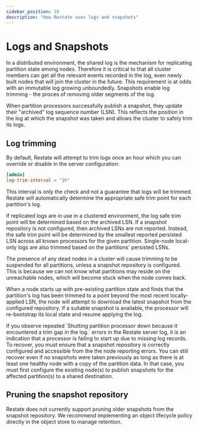 ```yaml
---
sidebar_position: 10
description: "How Restate uses logs and snapshots"
---
```



# Logs and Snapshots

In a distributed environment, the shared log is the mechanism for replicating partition state among nodes. Therefore it is critical to that all cluster members can get all the relevant events recorded in the log, even newly built nodes that will join the cluster in the future. This requirement is at odds with an immutable log growing unboundedly. Snapshots enable log trimming - the proces of removing older segments of the log.

When partition processors successfully publish a snapshot, they update their "archived" log sequence number (LSN). This reflects the position in the log at which the snapshot was taken and allows the cluster to safely trim its logs.

## Log trimming

By default, Restate will attempt to trim logs once an hour which you can override or disable in the server configuration:

```toml
[admin]
log-trim-interval = "1h"
```

This interval is only the check and not a guarantee that logs will be trimmed. Restate will automatically determine the appropriate safe trim point for each partition's log.

If replicated logs are in use in a clustered environment, the log safe trim point will be determined based on the archived LSN. If a snapshot repository is not configured, then archived LSNs are not reported. Instead, the safe trim point will be determined by the smallest reported persisted LSN across all known processors for the given partition. Single-node local-only logs are also trimmed based on the partitions' persisted LSNs.

The presence of any dead nodes in a cluster will cause trimming to be suspended for all partitions, unless a snapshot repository is configured. This is because we can not know what partitions may reside on the unreachable nodes, which will become stuck when the node comes back.

When a node starts up with pre-existing partition state and finds that the partition's log has been trimmed to a point beyond the most recent locally-applied LSN, the node will attempt to download the latest snapshot from the configured repository. If a suitable snapshot is available, the processor will re-bootstrap its local state and resume applying the log.

<Admonition type="note" title="Handling log trim gap errors">
    If you observe repeated `Shutting partition processor down because it encountered a trim gap in the log.` errors in the Restate server log, it is an indication that a processor is failing to start up due to missing log records. To recover, you must ensure that a snapshot repository is correctly configured and accessible from the the node reporting errors. You can still recover even if no snapshots were taken previously as long as there is at least one healthy node with a copy of the partition data. In that case, you must first configure the existing node(s) to publish snapshots for the affected partition(s) to a shared destination.
</Admonition>

## Pruning the snapshot repository

<Admonition type="warning" title="Pruning">
    Restate does not currently support pruning older snapshots from the snapshot repository. We recommend implementing an object lifecycle policy directly in the object store to manage retention.
</Admonition>
